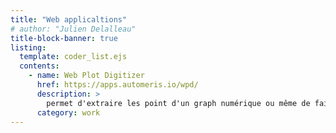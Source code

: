 ```yaml
---
title: "Web applicaltions"
# author: "Julien Delalleau" 
title-block-banner: true
listing:
  template: coder_list.ejs
  contents:
    - name: Web Plot Digitizer
      href: https://apps.automeris.io/wpd/
      description: >          
        permet d'extraire les point d'un graph numérique ou même de faire des mesures sur des images         
      category: work  
---
```

